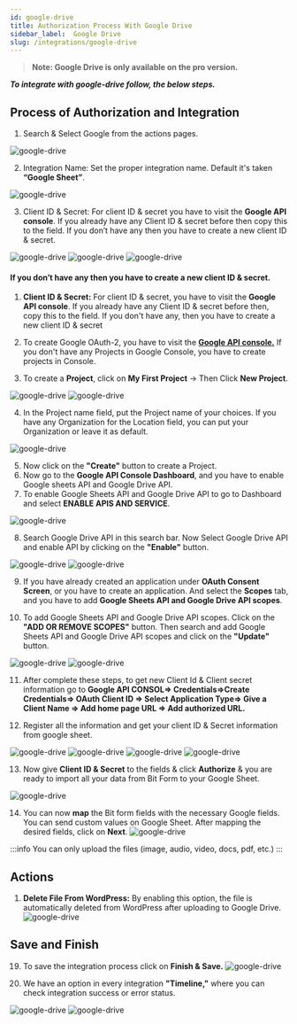 ```yaml
---
id: google-drive
title: Authorization Process With Google Drive
sidebar_label:  Google Drive
slug: /integrations/google-drive
---
```


> **Note: Google Drive is only available on the pro version.**

***To integrate with google-drive follow, the below steps.***


## Process of Authorization and Integration

1.	Search & Select Google from the actions pages.
 <Image src="actions/google-drive/_select-google-drive" alt="google-drive" w="1020" h="350" />
 
2.	Integration Name: Set the proper integration name. Default it's taken **“Google Sheet”**.
 <Image src="actions/google-drive/_integration-name" alt="google-drive" w="1020" h="350" />

3.	Client ID & Secret: For client ID & secret you have to visit the **Google API console**. If you already have any Client ID & secret before then copy this to the field. If you don’t have any then you have to create a new client ID & secret.
 <Image src="actions/google-drive/_google-console" alt="google-drive" w="1020" h="350" />
 <Image src="actions/google-drive/_credentials" alt="google-drive" w="1020" h="350" />
 <Image src="actions/google-drive/_clientid-and-secret" alt="google-drive" w="1020" h="350" />


#### If you don’t have any then you have to create a new client ID & secret.
1.	**Client ID & Secret:** For client ID & secret, you have to visit the **Google API console**. If you already have any Client ID & secret before then, copy this to the field. If you don't have any, then you have to create a new client ID & secret

2.	To create Google OAuth-2, you have to visit the [**Google API console.**](https://console.cloud.google.com/apis/credentials) If you don't have any Projects in Google Console, you have to create projects in Console.

3.	To create a **Project**, click on **My First Project** -> Then Click **New Project**.
 <Image src="actions/google-drive/_create-projects" alt="google-drive" w="1020" h="350" />
 <Image src="actions/google-drive/_new-projects" alt="google-drive" w="1020" h="350" />

 
4.	In the Project name field, put the Project name of your choices. If you have any Organization for the Location field, you can put your Organization or leave it as default.
 <Image src="actions/google-drive/_projects-name" alt="google-drive" w="1020" h="300" />

5.	Now click on the **"Create"** button to create a Project.
6.	Now go to the **Google API Console Dashboard**, and you have to enable Google sheets API and Google Drive API.
7.	To enable Google Sheets API and Google Drive API to go to Dashboard and select **ENABLE APIS AND SERVICE**.
 <Image src="actions/google-drive/_enable-api" alt="google-drive" w="1020" h="300" />

8. Search Google Drive API in this search bar. Now Select Google Drive API and enable API by clicking on the **"Enable"** button.
 <Image src="actions/google-drive/_google-drive-api" alt="google-drive" w="1020" h="300" />
 <Image src="actions/google-drive/_enable-google-drive-api" alt="google-drive" w="1020" h="300" />

9.	If you have already created an application under **OAuth Consent Screen**, or you have to create an application. And select the **Scopes** tab, and you have to add **Google Sheets API and Google Drive API scopes**.
 
10.	To add Google Sheets API and Google Drive API scopes. Click on the **"ADD OR REMOVE SCOPES"** button. Then search and add Google Sheets API and Google Drive API scopes and click on the **"Update"** button.
 <Image src="actions/google-drive/_add-scopes" alt="google-drive" w="1020" h="300" />
 <Image src="actions/google-drive/_search-and-add-scopes" alt="google-drive" w="1020" h="300" />

11. After complete these steps, to get new Client Id & Client secret information go to **Google API CONSOL=> Credentials=>Create Credentials=> OAuth Client ID => Select Application Type=> Give a Client Name => Add home page URL => Add authorized URL.**

12. Register all the information and get your client ID & Secret information from google sheet.

 <Image src="actions/google-drive/_create-credentials" alt="google-drive" w="1020" h="300" />
 <Image src="actions/google-drive/_web-application" alt="google-drive" w="1020" h="300" />
 <Image src="actions/google-drive/_authorised-uris" alt="google-drive" w="1020" h="300" />
 <Image src="actions/google-drive/_clientid-and-secret2.0" alt="google-drive" w="1020" h="300" />

13. Now give **Client ID & Secret** to the fields & click **Authorize** & you are ready to import all your data from Bit Form to your Google Sheet.
<Image src="actions/google-drive/_authorize" alt="google-drive" w="1020" h="300" />

14.	You can now **map** the Bit form fields with the necessary Google fields. You can send custom values on Google Sheet. After mapping the desired fields, click on **Next**.
    <Image src="actions/google-drive/_field-mapping" alt="google-drive" w="1020" h="300" />

:::info
You can only upload the files (image, audio, video, docs, pdf, etc.)
:::

## Actions
1.	**Delete File From WordPress:**  By enabling this option,  the file is automatically deleted from WordPress after uploading to Google Drive.
    <Image src="actions/google-drive/_delete-file-actions" alt="google-drive" w="1020" h="300" />

## Save and Finish
19. To save the integration process click on **Finish & Save.**
    <Image src="actions/google-drive/_finish-and-save" alt="google-drive" w="1020" h="300" />


20. We have an option in every integration **"Timeline,"** where you can check integration success or error status.
   <Image src="actions/google-drive/_integration-dashdord" alt="google-drive" w="1020" h="350" />
   <Image src="actions/google-drive/_timeline" alt="google-drive" w="1020" h="350" />

<Feedback/>